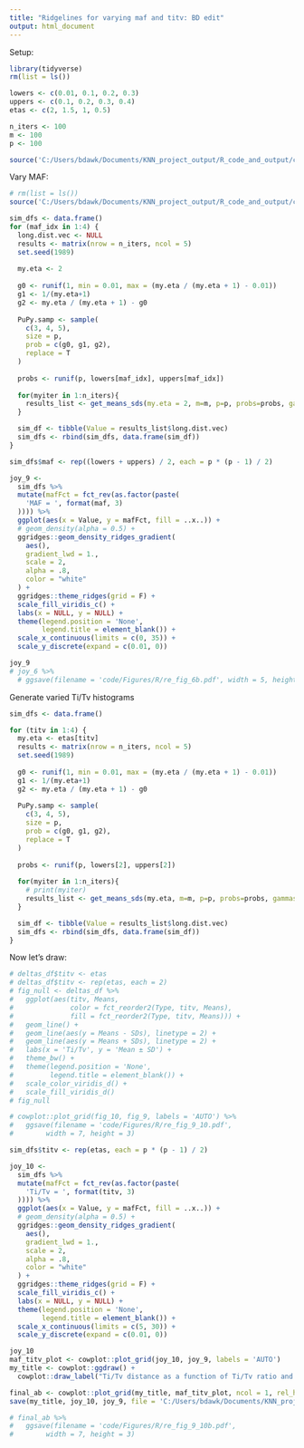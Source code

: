 ```yaml
---
title: "Ridgelines for varying maf and titv: BD edit"
output: html_document
---
```


Setup:

```r
library(tidyverse)
rm(list = ls())

lowers <- c(0.01, 0.1, 0.2, 0.3)
uppers <- c(0.1, 0.2, 0.3, 0.4)
etas <- c(2, 1.5, 1, 0.5)

n_iters <- 100
m <- 100
p <- 100

source('C:/Users/bdawk/Documents/KNN_project_output/R_code_and_output/code/util_funcs2.R') # assumes the working directory is the main project folder

```

Vary MAF:

```r
# rm(list = ls())
source('C:/Users/bdawk/Documents/KNN_project_output/R_code_and_output/code/util_funcs2.R') # assumes the working directory is the main project folder

sim_dfs <- data.frame()  
for (maf_idx in 1:4) {
  long.dist.vec <- NULL
  results <- matrix(nrow = n_iters, ncol = 5)
  set.seed(1989)
  
  my.eta <- 2
  
  g0 <- runif(1, min = 0.01, max = (my.eta / (my.eta + 1) - 0.01))
  g1 <- 1/(my.eta+1)
  g2 <- my.eta / (my.eta + 1) - g0
  
  PuPy.samp <- sample(
    c(3, 4, 5),
    size = p,
    prob = c(g0, g1, g2),
    replace = T
  )
  
  probs <- runif(p, lowers[maf_idx], uppers[maf_idx])
  
  for(myiter in 1:n_iters){
    results_list <- get_means_sds(my.eta = 2, m=m, p=p, probs=probs, gammas=c(g0,g1,g2), PuPy=PuPy.samp)
  }

  sim_df <- tibble(Value = results_list$long.dist.vec)
  sim_dfs <- rbind(sim_dfs, data.frame(sim_df))
}

```


```r
sim_dfs$maf <- rep((lowers + uppers) / 2, each = p * (p - 1) / 2)

joy_9 <-
  sim_dfs %>%
  mutate(mafFct = fct_rev(as.factor(paste(
    'MAF = ', format(maf, 3)
  )))) %>%
  ggplot(aes(x = Value, y = mafFct, fill = ..x..)) +
  # geom_density(alpha = 0.5) +
  ggridges::geom_density_ridges_gradient(
    aes(),
    gradient_lwd = 1.,
    scale = 2,
    alpha = .8,
    color = "white"
  ) +
  ggridges::theme_ridges(grid = F) +
  scale_fill_viridis_c() +
  labs(x = NULL, y = NULL) +
  theme(legend.position = 'None',
        legend.title = element_blank()) +
  scale_x_continuous(limits = c(0, 35)) +
  scale_y_discrete(expand = c(0.01, 0))

joy_9
# joy_6 %>%
  # ggsave(filename = 'code/Figures/R/re_fig_6b.pdf', width = 5, height = 4)
```




Generate varied Ti/Tv histograms
```r
sim_dfs <- data.frame()  

for (titv in 1:4) {
  my.eta <- etas[titv]
  results <- matrix(nrow = n_iters, ncol = 5)
  set.seed(1989)
  
  g0 <- runif(1, min = 0.01, max = (my.eta / (my.eta + 1) - 0.01))
  g1 <- 1/(my.eta+1)
  g2 <- my.eta / (my.eta + 1) - g0
  
  PuPy.samp <- sample(
    c(3, 4, 5),
    size = p,
    prob = c(g0, g1, g2),
    replace = T
  )
  
  probs <- runif(p, lowers[2], uppers[2])
  
  for(myiter in 1:n_iters){
    # print(myiter)
    results_list <- get_means_sds(my.eta, m=m, p=p, probs=probs, gammas=c(g0,g1,g2), PuPy=PuPy.samp)
  }

  sim_df <- tibble(Value = results_list$long.dist.vec)
  sim_dfs <- rbind(sim_dfs, data.frame(sim_df))
}

```


Now let's draw:

```r
# deltas_df$titv <- etas
# deltas_df$titv <- rep(etas, each = 2)
# fig_null <- deltas_df %>%
#   ggplot(aes(titv, Means, 
#              color = fct_reorder2(Type, titv, Means),
#              fill = fct_reorder2(Type, titv, Means))) +
#   geom_line() +
#   geom_line(aes(y = Means - SDs), linetype = 2) +
#   geom_line(aes(y = Means + SDs), linetype = 2) +
#   labs(x = 'Ti/Tv', y = 'Mean ± SD') +
#   theme_bw() +
#   theme(legend.position = 'None',
#         legend.title = element_blank()) +
#   scale_color_viridis_d() +
#   scale_fill_viridis_d()
# fig_null

# cowplot::plot_grid(fig_10, fig_9, labels = 'AUTO') %>%
#   ggsave(filename = 'code/Figures/R/re_fig_9_10.pdf',
#        width = 7, height = 3)
```


```r
sim_dfs$titv <- rep(etas, each = p * (p - 1) / 2)

joy_10 <-
  sim_dfs %>%
  mutate(mafFct = fct_rev(as.factor(paste(
    'Ti/Tv = ', format(titv, 3)
  )))) %>%
  ggplot(aes(x = Value, y = mafFct, fill = ..x..)) +
  # geom_density(alpha = 0.5) +
  ggridges::geom_density_ridges_gradient(
    aes(),
    gradient_lwd = 1.,
    scale = 2,
    alpha = .8,
    color = "white"
  ) +
  ggridges::theme_ridges(grid = F) +
  scale_fill_viridis_c() +
  labs(x = NULL, y = NULL) +
  theme(legend.position = 'None',
        legend.title = element_blank()) +
  scale_x_continuous(limits = c(5, 30)) +
  scale_y_discrete(expand = c(0.01, 0))

joy_10
maf_titv_plot <- cowplot::plot_grid(joy_10, joy_9, labels = 'AUTO') 
my_title <- cowplot::ggdraw() + 
  cowplot::draw_label("Ti/Tv distance as a function of Ti/Tv ratio and average MAF") 

final_ab <- cowplot::plot_grid(my_title, maf_titv_plot, ncol = 1, rel_heights=c(0.1, 1))
save(my_title, joy_10, joy_9, file = 'C:/Users/bdawk/Documents/KNN_project_output/R_code_and_output/code/titv_maf.Rdata')

# final_ab %>%
#   ggsave(filename = 'code/Figures/R/re_fig_9_10b.pdf',
#        width = 7, height = 3)

```




